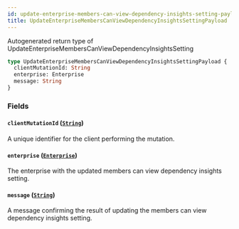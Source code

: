 ```yaml
---
id: update-enterprise-members-can-view-dependency-insights-setting-payload
title: UpdateEnterpriseMembersCanViewDependencyInsightsSettingPayload
---
```


Autogenerated return type of UpdateEnterpriseMembersCanViewDependencyInsightsSetting

```graphql
type UpdateEnterpriseMembersCanViewDependencyInsightsSettingPayload {
  clientMutationId: String
  enterprise: Enterprise
  message: String
}
```

### Fields

#### `clientMutationId` ([`String`](/docs/api/scalars/string))

A unique identifier for the client performing the mutation.

#### `enterprise` ([`Enterprise`](/docs/api/objects/enterprise))

The enterprise with the updated members can view dependency insights setting.

#### `message` ([`String`](/docs/api/scalars/string))

A message confirming the result of updating the members can view dependency insights setting.

